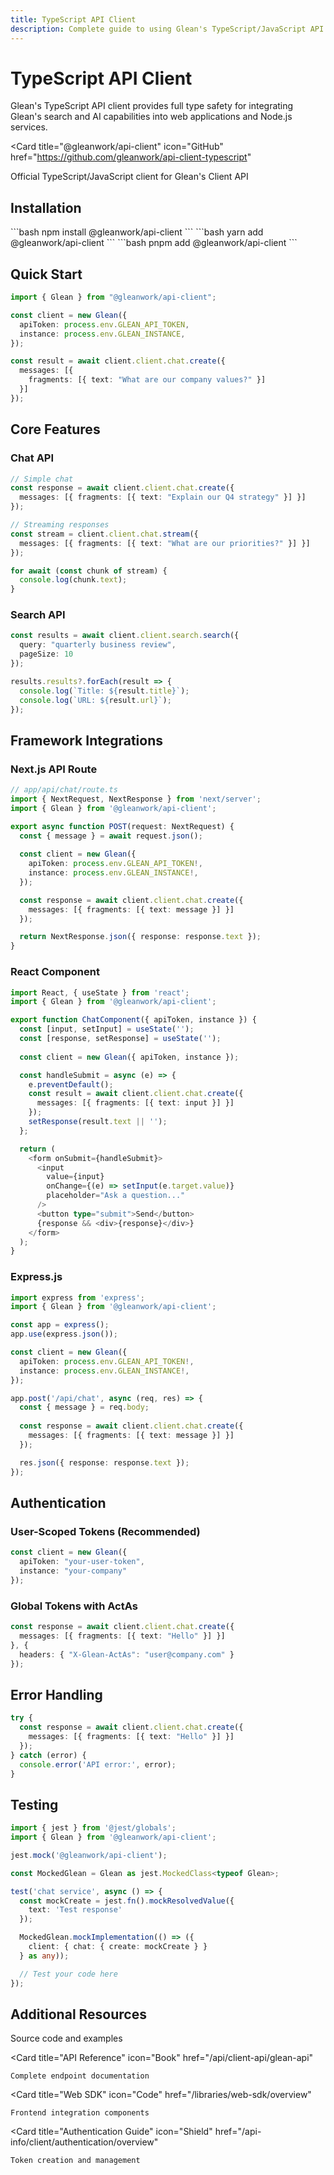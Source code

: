 ```yaml
---
title: TypeScript API Client
description: Complete guide to using Glean's TypeScript/JavaScript API client
---
```



# TypeScript API Client

Glean's TypeScript API client provides full type safety for integrating Glean's search and AI capabilities into web applications and Node.js services.

<Card
  title="@gleanwork/api-client"
  icon="GitHub"
  href="https://github.com/gleanwork/api-client-typescript"
>
  Official TypeScript/JavaScript client for Glean's Client API
</Card>

## Installation

<Tabs>
  <TabItem value="npm" label="npm">
    ```bash
    npm install @gleanwork/api-client
    ```
  </TabItem>
  <TabItem value="yarn" label="yarn">
    ```bash
    yarn add @gleanwork/api-client
    ```
  </TabItem>
  <TabItem value="pnpm" label="pnpm">
    ```bash
    pnpm add @gleanwork/api-client
    ```
  </TabItem>
</Tabs>

## Quick Start

```typescript
import { Glean } from "@gleanwork/api-client";

const client = new Glean({
  apiToken: process.env.GLEAN_API_TOKEN,
  instance: process.env.GLEAN_INSTANCE,
});

const result = await client.client.chat.create({
  messages: [{
    fragments: [{ text: "What are our company values?" }]
  }]
});
```

## Core Features

### Chat API

```typescript
// Simple chat
const response = await client.client.chat.create({
  messages: [{ fragments: [{ text: "Explain our Q4 strategy" }] }]
});

// Streaming responses
const stream = client.client.chat.stream({
  messages: [{ fragments: [{ text: "What are our priorities?" }] }]
});

for await (const chunk of stream) {
  console.log(chunk.text);
}
```

### Search API

```typescript
const results = await client.client.search.search({
  query: "quarterly business review",
  pageSize: 10
});

results.results?.forEach(result => {
  console.log(`Title: ${result.title}`);
  console.log(`URL: ${result.url}`);
});
```

## Framework Integrations

### Next.js API Route

```typescript
// app/api/chat/route.ts
import { NextRequest, NextResponse } from 'next/server';
import { Glean } from '@gleanwork/api-client';

export async function POST(request: NextRequest) {
  const { message } = await request.json();
  
  const client = new Glean({
    apiToken: process.env.GLEAN_API_TOKEN!,
    instance: process.env.GLEAN_INSTANCE!,
  });

  const response = await client.client.chat.create({
    messages: [{ fragments: [{ text: message }] }]
  });

  return NextResponse.json({ response: response.text });
}
```

### React Component

```typescript
import React, { useState } from 'react';
import { Glean } from '@gleanwork/api-client';

export function ChatComponent({ apiToken, instance }) {
  const [input, setInput] = useState('');
  const [response, setResponse] = useState('');
  
  const client = new Glean({ apiToken, instance });

  const handleSubmit = async (e) => {
    e.preventDefault();
    const result = await client.client.chat.create({
      messages: [{ fragments: [{ text: input }] }]
    });
    setResponse(result.text || '');
  };

  return (
    <form onSubmit={handleSubmit}>
      <input
        value={input}
        onChange={(e) => setInput(e.target.value)}
        placeholder="Ask a question..."
      />
      <button type="submit">Send</button>
      {response && <div>{response}</div>}
    </form>
  );
}
```

### Express.js

```typescript
import express from 'express';
import { Glean } from '@gleanwork/api-client';

const app = express();
app.use(express.json());

const client = new Glean({
  apiToken: process.env.GLEAN_API_TOKEN!,
  instance: process.env.GLEAN_INSTANCE!,
});

app.post('/api/chat', async (req, res) => {
  const { message } = req.body;
  
  const response = await client.client.chat.create({
    messages: [{ fragments: [{ text: message }] }]
  });

  res.json({ response: response.text });
});
```

## Authentication

### User-Scoped Tokens (Recommended)

```typescript
const client = new Glean({
  apiToken: "your-user-token",
  instance: "your-company"
});
```

### Global Tokens with ActAs

```typescript
const response = await client.client.chat.create({
  messages: [{ fragments: [{ text: "Hello" }] }]
}, {
  headers: { "X-Glean-ActAs": "user@company.com" }
});
```

## Error Handling

```typescript
try {
  const response = await client.client.chat.create({
    messages: [{ fragments: [{ text: "Hello" }] }]
  });
} catch (error) {
  console.error('API error:', error);
}
```

## Testing

```typescript
import { jest } from '@jest/globals';
import { Glean } from '@gleanwork/api-client';

jest.mock('@gleanwork/api-client');

const MockedGlean = Glean as jest.MockedClass<typeof Glean>;

test('chat service', async () => {
  const mockCreate = jest.fn().mockResolvedValue({
    text: 'Test response'
  });

  MockedGlean.mockImplementation(() => ({
    client: { chat: { create: mockCreate } }
  } as any));

  // Test your code here
});
```

## Additional Resources

<CardGroup cols={2}>
  <Card 
    title="GitHub Repository"
    icon="GitHub"
    href="https://github.com/gleanwork/api-client-typescript"
  >
    Source code and examples
  </Card>
  
  <Card 
    title="API Reference"
    icon="Book"
    href="/api/client-api/glean-api"
  >
    Complete endpoint documentation
  </Card>
  
  <Card 
    title="Web SDK"
    icon="Code"
    href="/libraries/web-sdk/overview"
  >
    Frontend integration components
  </Card>
  
  <Card 
    title="Authentication Guide"
    icon="Shield"
    href="/api-info/client/authentication/overview"
  >
    Token creation and management
  </Card>
</CardGroup> 